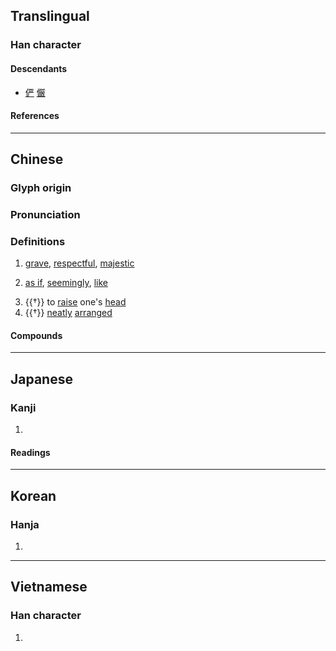 {{also|俨}}
{{character info/new}}
==Translingual==

===Han character===
{{Han char|rn=9|rad=人|as=20|sn=22|four=26248|canj=ORRK|ids=⿰亻嚴}}

====Descendants====
* [[俨]] [[𠑊]]

====References====
{{Han ref|kx=0122.050|dkj=01324|dj=0257.110|hdz=10240.020|uh=513C}}

----

==Chinese==
{{zh-forms|s=俨}}

===Glyph origin===
{{Han etym}}

===Pronunciation===
{{zh-pron
|m=yǎn
|c=jim5
|mn=qz,tw,xm,zz:giám
|mc=y
|oc=y
|ma=
|cat=a,adv,v
}}

===Definitions===
{{zh-hanzi}}

# {{lb|zh|literary}} [[grave]], [[respectful]], [[majestic]]
# {{lb|zh|literary}} [[as if]], [[seemingly]], [[like]]
# {{†}} to [[raise]] one's [[head]]
# {{†}} [[neatly]] [[arranged]]

====Compounds====
{{zh-der|儼如|儼然|智儼}}

----

==Japanese==

===Kanji===
{{ja-kanji|grade=|rs=人20}}

# {{rfdef|ja|sort=人20}}

====Readings====
{{ja-readings
|on=げん
|kun=おごそか, いかめしい
}}

----

==Korean==

===Hanja===
{{ko-hanja|엄}}

# {{rfdef|ko|sort=人20}}

----

==Vietnamese==

===Han character===
{{vi-readings|reading=[[nghiễm]]|rs=人20}}

# {{rfdef|vi|sort=人20}}